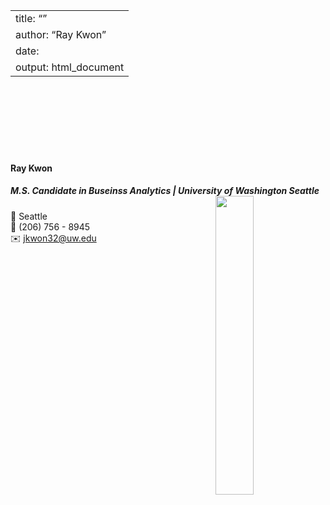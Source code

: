 
---
title: ""
author: "Ray Kwon"
date: 
output: html_document
---

<link rel="stylesheet" href="styles.css" type="text/css">
<link rel="stylesheet" href="site_libs/academicons-1.9.1/css/academicons.min.css"/>


<br><br><br><br><br><br>

#### **Ray Kwon**
##### M.S. Candidate in Buseinss Analytics | University of Washington Seattle <img src="images/college_logo.png" style="width:35%;" align="right">

📍 Seattle <br>
📱 (206) 756 - 8945 <br>
✉️ [jkwon32@uw.edu](mailto:jkwon32@uw.edu) <br>